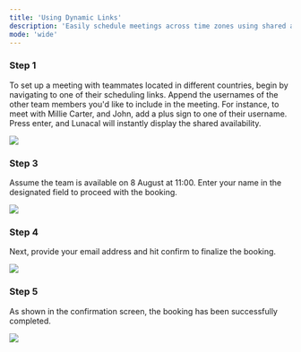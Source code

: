 ```yaml
---
title: 'Using Dynamic Links'
description: 'Easily schedule meetings across time zones using shared availability tools and scheduling links—no more back-and-forth emails.'
mode: 'wide'
---
```


### Step 1

To set up a meeting with teammates located in different countries, begin by navigating to one of their scheduling links. Append the usernames of the other team members you'd like to include in the meeting. For instance, to meet with Millie Carter, and John, add a plus sign to one of their username. Press enter, and Lunacal will instantly display the shared availability.

<Frame><img src="/images/dynamicLinks/image1.jpg" /></Frame>

### Step 3

Assume the team is available on 8 August at 11:00. Enter your name in the designated field to proceed with the booking.

<Frame><img src="/images/dynamicLinks/image3.jpg" /></Frame>

### Step 4

Next, provide your email address and hit confirm to finalize the booking.

<Frame><img src="/images/dynamicLinks/image4.jpg" /></Frame>

### Step 5

As shown in the confirmation screen, the booking has been successfully completed.

<Frame><img src="/images/dynamicLinks/image5.jpg" /></Frame>

